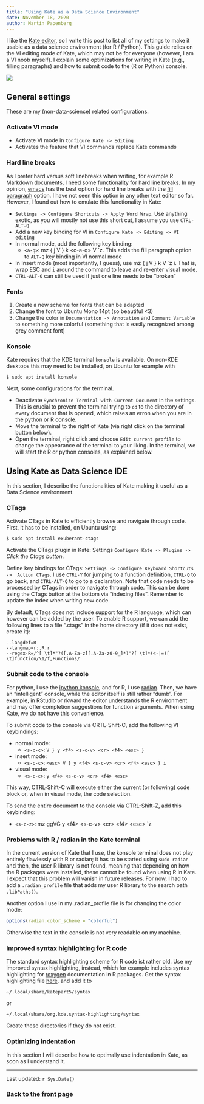 ```yaml
---
title: "Using Kate as a Data Science Environment"
date: November 18, 2020
author: Martin Papenberg
---
```


I like the [Kate editor](https://kate-editor.org/), so I write this post to list 
all of my settings to make it usable as a data science environment (for R / 
Python). This guide relies on the VI editing mode of Kate, which may not be for 
everyone (however, I am a VI noob myself). I explain some optimizations for 
writing in Kate (e.g., filling paragraphs) and how to submit code to the (R or 
Python) console. 

![](../img/screen_kate.jpg)

## General settings

These are my (non-data-science) related configurations. 

### Activate VI mode

- Activate VI mode in `Configure Kate -> Editing`
- Activates the feature that VI commands replace Kate commands

### Hard line breaks  

As I prefer hard versus soft linebreaks when writing, for example R Markdown 
documents, I need some functionality for hard line breaks. In my opinion, 
[emacs](https://www.gnu.org/software/emacs/) has the best option for hard line 
breaks with the [fill paragraph](https://www.emacswiki.org/emacs/FillParagraph) 
option. I have not seen this option in any other text editor so far. However, I 
found out how to emulate this functionality in Kate: 

- `Settings -> Configure Shortcuts -> Apply Word Wrap`. Use anything exotic, as 
you will mostly not use this short cut, I assume you use `CTRL-ALT-Q` 
- Add a new key binding for VI in `Configure Kate -> Editing -> VI editing` 
- In normal mode, add the following key binding: 
  * `<a-q>`: mz { j V } k \<c-a-q\> V \`z. This adds the fill paragraph 
option to `ALT-Q` key binding in VI normal mode
- In Insert mode (most importantly, I guess), use <esc> mz { j V } k <c-a-q> V 
\`z i. That is, wrap ESC and `i` around the command to leave and re-enter visual 
mode.
- `CTRL-ALT-Q` can still be used if just one line needs to be "broken"

### Fonts

1. Create a new scheme for fonts that can be adapted 
2. Change the font to Ubuntu Mono 14pt (so beautiful <3) 
3. Change the color in `Documentation -> Annotation` and `Comment Variable` 
to something more colorful (something that is easily recognized among 
grey comment font) 

### Konsole

Kate requires that the KDE terminal `konsole` is available. On non-KDE desktops 
this may need to be installed, on Ubuntu for example with 

```
$ sudo apt install konsole
```

Next, some configurations for the terminal. 

- Deactivate `Synchronize Terminal with Current Document` in the settings. This 
is crucial to prevent the terminal trying to `cd` to the directory of every 
document that is opened, which raises an erron when you are in the python or R 
console. 
- Move the terminal to the right of Kate (via right click on the terminal button below).
- Open the terminal, right click and choose `Edit current profile` to change the 
appearance of the terminal to your liking. In the terminal, we will start the R 
or python consoles, as explained below.

## Using Kate as Data Science IDE

In this section, I describe the functionalities of Kate making it useful as a 
Data Science environment.

### CTags

Activate CTags in Kate to efficiently browse and navigate through code. First, 
it has to be installed, on Ubuntu using:

```
$ sudo apt install exuberant-ctags
```

Activate the CTags plugin in Kate: Settings `Configure Kate -> Plugins ->` 
*Click the Ctags button*. 

Define key bindings for CTags: `Settings -> Configure Keyboard Shortcuts -> 
Action CTags`. I use `CTRL-Y` for jumping to a function definition, `CTRL-Q` to 
go back, and `CTRL-ALT-Q` to go to a declaration. Note that code needs to be 
processed by CTags in order to navigate through code. This can be done using the 
CTags button at the bottom via "indexing files". Remember to update the index 
when writing new code. 

By default, CTags does not include support for the R language, which can however 
can be added by the user. To enable R support, we can add the following lines to 
a file ".ctags" in the home directory (if it does not exist, create it):

```
--langdef=R
--langmap=r:.R.r
--regex-R=/^[ \t]*"?([.A-Za-z][.A-Za-z0-9_]*)"?[ \t]*(<-|=)[ \t]function/\1/f,Functions/
```

### Submit code to the console

For python, I use the [ipython konsole](https://ipython.org/), and for R, I use 
[radian](https://github.com/randy3k/radian). Then, we have an "intelligent" 
console, while the editor itself is still rather "dumb". For example, in RStudio 
or rkward the editor understands the R environment and may offer completion 
suggestions for function arguments. When using Kate, we do not have this 
convenience.

To submit code to the console via CRTL-Shift-C, add the following VI 
keybindings:

- normal mode:
  * `<s-c-c>`: `V } y <f4> <s-c-v> <cr> <f4> <esc> }`
- insert mode:
  * `<s-c-c>`: `<esc> V } y <f4> <s-c-v> <cr> <f4> <esc> } i`
- visual mode:
  * `<s-c-c>`: `y <f4> <s-c-v> <cr> <f4> <esc>`

This way, CTRL-Shift-C will execute either the current (or following) code block 
or, when in visual mode, the code selection.

To send the entire document to the console via CTRL-Shift-Z, add this 
keybinding: 

- `<s-c-z>`: mz ggVG y \<f4\> \<s-c-v\> \<cr\> \<f4\> \<esc\> \`z
  
### Problems with R / radian in the Kate terminal

In the current version of Kate that I use, the konsole terminal does not play 
entirely flawlessly with R or radian; it has to be started using `sudo radian` 
and then, the user R library is not found, meaning that depending on how the R 
packages were installed, these cannot be found when using R in Kate. I expect 
that this problem will vanish in future releases. For now, I had to add a 
`.radian_profile` file that adds my user R library to the search path 
`.libPaths()`.

Another option I use in my .radian_profile file is for changing the color mode:

```r
options(radian.color_scheme = "colorful")
```

Otherwise the text in the console is not very readable on my machine.

### Improved syntax highlighting for R code

The standard syntax highlighting scheme for R code ist rather old. Use my 
improved syntax highlighting, instead, which for example includes syntax 
highlighting for [roxygen](https://roxygen2.r-lib.org/) documentation in R 
packages. Get the syntax highlighting file 
[here](https://invent.kde.org/mpapenberg/syntax-highlighting/-/raw/master/data/syntax/r.xml). and add it to 

```
~/.local/share/katepart5/syntax
```

or 

```
~/.local/share/org.kde.syntax-highlighting/syntax
```

Create these directories if they do not exist.

### Optimizing indentation

In this section I will describe how to optimally use indentation in Kate, as 
soon as I understand it.

---

Last updated: `r Sys.Date()`

### <a href="index.html">Back to the front page</a>

&nbsp;
